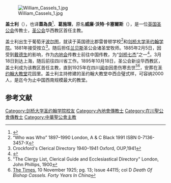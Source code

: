 [[File:William_Cassels_1.jpg|thumb]]

'''盖士利'''（{{bd|1858年|3月11日|1925年|11月7日}}），也译'''蓋為良'''<ref>{{cite web |url=http://archives.hkskh.org/uploads/List%20of%20Bishop/1Anglican%20and%20Episcopal%20Bishops%20in%20China.pdf |title=歷任在華聖公宗主教, 1844–1912 |website=[[香港聖公會|archives.hkskh.org]] |accessdate=2021-05-31 |archive-date=2021-06-02 |archive-url=https://web.archive.org/web/20210602215454/http://archives.hkskh.org/uploads/List%20of%20Bishop/1Anglican%20and%20Episcopal%20Bishops%20in%20China.pdf |dead-url=no }}</ref>、'''葛施理'''，原名'''威廉·沃特·卡塞爾斯'''（{{lang-en|William Wharton Cassels}}），是一位[[英格蘭教會|英国圣公会]]传教士，[[中華聖公會|圣公会]]华西教区首任主教。

盖士利出生于葡萄牙[[波尔图|波尔图]]，就读于英国德比郡雷普顿学校<ref> “Who was Who” 1897–1990 London, A & C Black 1991 ISBN 0-7136-3457-X</ref>和[[剑桥大学圣约翰学院|剑桥大学圣约翰学院]]。1881年接受按立<ref>Crockford's Clerical Directory 1940–1941 Oxford, OUP,1941</ref>。随后担任[[兰贝斯|兰贝斯]]圣公会诸圣堂牧师。1885年2月5日，因受到[[戴德生|戴德生]]的影响，作为[[内地会|内地会]]传教士前往中国传教，为“[[剑桥七杰|剑桥七杰]]”之一<ref>{{Cite web |url=http://www.slideshare.net/Fionawingon/student-volunteer-movement |title=Cambridge Seven |access-date=2010-12-23 |archive-date=2017-10-19 |archive-url=https://web.archive.org/web/20171019231403/https://www.slideshare.net/Fionawingon/student-volunteer-movement |dead-url=no }}</ref>。3月18日到达上海，随后前往四川省工作。1895年10月18日，圣公会新设华西教区，盖士利成为该教区首任主教，直到1925年在四川[[阆中|阆中]]因患伤寒去世<ref> "The Clergy List, Clerical Guide and Ecclesiastical Directory" London, John Phillips, 1900</ref><ref>[[The_Times|The Times]], 10 November 1925; pg. 13; Issue 44115; col D ''Death Of Bishop Cassels. Forty Years In China''</ref>，安葬在[[閬中聖約翰座堂|圣约翰大教堂]]花园里。盖士利主持修建的圣约翰大教堂中西合璧式样，可容纳2000人，是迄今为止中国西南规模最大的教堂。

== 参考文献 ==
{{reflist}}
    
{{DEFAULTSORT:Cassels, William Wharton}}

[[Category:剑桥大学圣约翰学院校友|Category:剑桥大学圣约翰学院校友]]
[[Category:內地會傳教士|Category:內地會傳教士]]
[[Category:在川聖公會傳教士|Category:在川聖公會傳教士]]
[[Category:中華聖公會主教|Category:中華聖公會主教]]